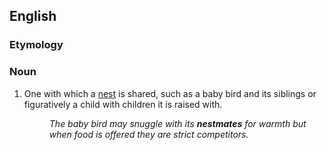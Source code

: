==English==

===Etymology===
{{compound|en|nest|mate}}

===Noun===
{{en-noun}}

# One with which a [[nest]] is shared, such as a baby bird and its siblings or figuratively a child with children it is raised with.
#: ''The baby bird may snuggle with its '''nestmates''' for warmth but when food is offered they are strict competitors.''